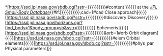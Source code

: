 <noinclude>*</noinclude>[https://ssd.jpl.nasa.gov/sbdb.cgi?sstr={{urlencode:{{{id|{{#property:P716|{{{name|{{{1|{{PAGENAME}}}}}}}}}}}}}}}#content {{{name|{{{1|{{PAGENAMEBASE}}}}}}}}] at the ''[[噴射推進實驗室小天體資料庫|JPL Small-Body Database]]''<includeonly>{{EditAtWikidata|pid=P716|{{{id|}}}}}{{#if:{{{id|}}}|{{WikidataCheck|property=P716|value={{{id|}}}|category=JPL Small-Body Database ID}}}}</includeonly>{{hide in print|1=
**[https://ssd.jpl.nasa.gov/sbdb.cgi?sstr={{urlencode:{{{id|{{{name|{{{1|{{#property:P716|{{PAGENAME}}}}}}}}}}}}}}};cad=1#cad Close approach]{{·}}[https://ssd.jpl.nasa.gov/sbdb.cgi?sstr={{urlencode:{{{id|{{{name|{{{1|{{#property:P716|{{PAGENAME}}}}}}}}}}}}}}}#discovery Discovery]{{·}}[https://ssd.jpl.nasa.gov/horizons.cgi?find_body=1&body_group=sb&sstr={{urlencode:{{{id|{{{name|{{{1|{{#property:P716|{{PAGENAME}}}}}}}}}}}}}}} Ephemeris]{{·}}[https://ssd.jpl.nasa.gov/sbdb.cgi?sstr={{urlencode:{{{id|{{{name|{{{1|{{#property:P716|{{PAGENAME}}}}}}}}}}}}}}}&orb=1#orb Orbit diagram]{{·}}[https://ssd.jpl.nasa.gov/sbdb.cgi?sstr={{urlencode:{{{id|{{{name|{{{1|{{#property:P716|{{PAGENAME}}}}}}}}}}}}}}}#elem Orbital elements]{{·}}[https://ssd.jpl.nasa.gov/sbdb.cgi?sstr={{urlencode:{{{id|{{{name|{{{1|{{#property:P716|{{PAGENAME}}}}}}}}}}}}}}}#phys_par Physical parameters]}}

<noinclude>{{documentation}}</noinclude>